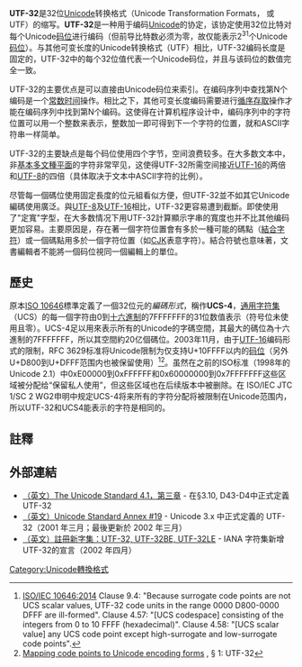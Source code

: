 {{Expand language|1=en|time=2020-07-28T05:40:54+00:00}}
{{NoteTA

|G1=IT
}}

'''UTF-32'''是32位[[Unicode|Unicode]]转换格式（Unicode Transformation Formats， 或UTF）的缩写。'''UTF-32'''是一种用于编码[[Unicode|Unicode]]的协定，该协定使用32位比特对每个Unicode[[码位|码位]]进行编码（但前导比特数必须为零，故仅能表示2<sup>31</sup>个Unicode[[码位|码位]]）。与其他可变长度的Unicode转换格式（UTF）相比，UTF-32编码长度是固定的，UTF-32中的每个32位值代表一个Unicode码位，并且与该码位的数值完全一致。

UTF-32的主要优点是可以直接由Unicode码位来索引。在编码序列中查找第N个编码是一个[[常数时间|常数时间]]操作。相比之下，其他可变长度编码需要进行[[循序存取|循序存取]]操作才能在编码序列中找到第N个编码。这使得在计算机程序设计中，编码序列中的字符位置可以用一个整数来表示，整数加一即可得到下一个字符的位置，就和ASCII字符串一样简单。

UTF-32的主要缺点是每个码位使用四个字节，空间浪费较多。在大多数文本中，非[[基本多文種平面|基本多文種平面]]的字符非常罕见，这使得UTF-32所需空间接近[[UTF-16|UTF-16]]的两倍和[[UTF-8|UTF-8]]的四倍（具体取决于文本中ASCII字符的比例）。

尽管每一個碼位使用固定長度的位元組看似方便，但UTF-32並不如其它Unicode編碼使用廣泛。與[[UTF-8|UTF-8]]及[[UTF-16|UTF-16]]相比，UTF-32更容易遭到截斷。即使使用了"定寬"字型，在大多数情况下用UTF-32計算顯示字串的寬度也并不比其他编码更加容易。主要原因是，存在著一個字符位置會有多於一種可能的碼點（[[結合字符|結合字符]]）或一個碼點用多於一個字符位置（如[[CJK|CJK]]表意字符）。結合符號也意味著，文書編輯者不能將一個码位視同一個編輯上的單位。

== 歷史 ==
原本[[ISO_10646|ISO 10646]]標準定義了一個32位元的''編碼形式''，稱作'''UCS-4'''，[[通用字符集|通用字符集]]（UCS）的每一個字符由0到[[十六進制|十六進制]]的7FFFFFFF的31位数值表示（符号位未使用且零）。UCS-4足以用來表示所有的Unicode的字碼空間，其最大的碼位為十六進制的7FFFFFFF，所以其空間約20亿個碼位。2003年11月，由于[[UTF-16|UTF-16]]编码形式的限制，RFC 3629标准将Unicode限制为仅支持U+10FFFF以内的[[码位|码位]]（另外U+D800到U+DFFF范围内也被保留使用）<ref>[http://standards.iso.org/ittf/PubliclyAvailableStandards/index.html ISO/IEC 10646:2014] {{Wayback|url=http://standards.iso.org/ittf/PubliclyAvailableStandards/index.html |date=20181026005055 }} Clause 9.4: "Because surrogate code points are not UCS scalar values, UTF-32 code units in the range 0000 D800-0000 DFFF are ill-formed". Clause 4.57: "[UCS codespace] <!--doubt this is in any source, or then redundant previously: codespace--> consisting of the integers from 0 to 10 FFFF (hexadecimal)".<!--in an older(?) source like: "uses the UCS codespace which consists of the integers from 0 to 10FFFF."[ftp://std.dkuug.dk/JTC1/sc2/WG2/docs/n3967.zip/FCD-10646-00-Main.pdf]--> Clause 4.58: "[UCS scalar value] {{Cite web |url=ftp://std.dkuug.dk/JTC1/sc2/WG2/docs/n3967.zip/FCD-10646-00-Main.pdf |title=存档副本 |access-date=2017-04-13 |archive-url=https://web.archive.org/web/20150104042558/ftp://std.dkuug.dk/JTC1/sc2/WG2/docs/n3967.zip/FCD-10646-00-Main.pdf |archive-date=2015-01-04 |dead-url=yes }} any UCS code point except high-surrogate and low-surrogate code points".</ref><ref>[http://scripts.sil.org/cms/scripts/page.php?site_id=nrsi&item_id=IWS-AppendixA Mapping code points to Unicode encoding forms] {{Wayback|url=http://scripts.sil.org/cms/scripts/page.php?site_id=nrsi&item_id=IWS-AppendixA |date=20200809133757 }}, § 1: UTF-32</ref>。虽然在之前的ISO标准（1998年的Unicode 2.1）中0xE00000到0xFFFFFF和0x60000000到0x7FFFFFFF这些区域被分配给“保留私人使用”，但这些区域也在后续版本中被删除。在 ISO/IEC JTC 1/SC 2 WG2申明中规定UCS-4将来所有的字符分配将被限制在Unicode范围内，所以UTF-32和UCS4能表示的字符是相同的。

==註釋==
{{reflist}}

== 外部連結 ==
* [http://www.unicode.org/versions/Unicode4.0.0/ch03.pdf （英文）The Unicode Standard 4.1，第三章] {{Wayback|url=http://www.unicode.org/versions/Unicode4.0.0/ch03.pdf |date=20170723155105 }} - 在§3.10, D43-D4中正式定義 UTF-32
* [http://www.unicode.org/reports/tr19/tr19-9.html （英文）Unicode Standard Annex #19] {{Wayback|url=http://www.unicode.org/reports/tr19/tr19-9.html |date=20210930180112 }} - Unicode 3.x 中正式定義的 UTF-32（2001 年三月；最後更新於 2002 年三月）
* [https://web.archive.org/web/20050330110411/http://mail.apps.ietf.org/ietf/charsets/msg01095.html （英文）註冊新字集：UTF-32, UTF-32BE, UTF-32LE] - IANA 字符集新增 UTF-32的宣言（2002 年四月）

{{Unicode related}}
{{Character encoding}} 

[[Category:Unicode轉換格式|Category:Unicode轉換格式]]